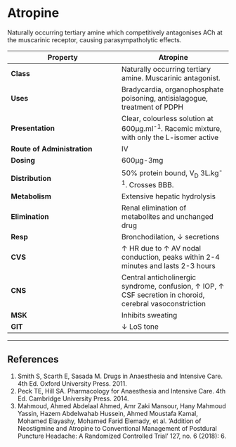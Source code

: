# Atropine


Naturally occurring tertiary amine which competitively antagonises ACh at the muscarinic receptor, causing parasympatholytic effects.

|Property|Atropine|
|--|--|
|**Class**|Naturally occurring tertiary amine. Muscarinic antagonist.|
|**Uses**|Bradycardia, organophosphate poisoning, antisialagogue, treatment of PDPH|
|**Presentation**| Clear, colourless solution at 600μg.ml^-1^. Racemic mixture, with only the L-isomer active|
|**Route of Administration**|IV|
|**Dosing**|600μg-3mg|
|**Distribution**|50% protein bound, V~D~ 3L.kg^-1^. Crosses BBB.|
|**Metabolism**|Extensive hepatic hydrolysis|
|**Elimination**|Renal elimination of metabolites and unchanged drug|
|**Resp**|Bronchodilation, ↓ secretions|
|**CVS**|↑ HR due to ↑ AV nodal conduction, peaks within 2-4 minutes and lasts 2-3 hours|
|**CNS**|Central anticholinergic syndrome, confusion, ↑ IOP, ↑ CSF secretion in choroid, cerebral vasoconstriction 
|**MSK**|Inhibits sweating|
|**GIT**|↓ LoS tone

---
## References

1. Smith S, Scarth E, Sasada M. Drugs in Anaesthesia and Intensive Care. 4th Ed. Oxford University Press. 2011.
2. Peck TE, Hill SA. Pharmacology for Anaesthesia and Intensive Care. 4th Ed. Cambridge University Press. 2014.\
3. Mahmoud, Ahmed Abdelaal Ahmed, Amr Zaki Mansour, Hany Mahmoud Yassin, Hazem Abdelwahab Hussein, Ahmed Moustafa Kamal, Mohamed Elayashy, Mohamed Farid Elemady, et al. ‘Addition of Neostigmine and Atropine to Conventional Management of Postdural Puncture Headache: A Randomized Controlled Trial’ 127, no. 6 (2018): 6.
